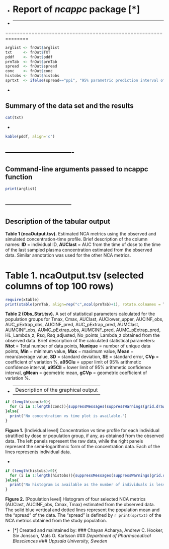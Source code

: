 -
# Report of *ncappc* package [*]
-
------------------------------------------------------------------

==============================================================

```r
arglist <- fnOut$arglist
txt     <- fnOut$TXT
pddf    <- fnOut$pddf
prnTab  <- fnOut$prnTab
spread  <- fnOut$spread
conc    <- fnOut$conc
histobs <- fnOut$histobs
sprtxt  <- ifelse(spread=="ppi", "95% parametric prediction interval of the NCA metrics obtained from the simulated data", "95% nonparametric prediction interval of the NCA metrics obtained from the simulated data")
```

-

Summary of the data set and the results
-------------------------------


```r
cat(txt)
```

-

```r
kable(pddf, align='c')
```

-------------------------------
-
Command-line arguments passed to ncappc function
-------------------------------

```r
print(arglist)
```


------------------------------
-
Description of the tabular output
------------------------------

**Table 1 (ncaOutput.tsv).** Estimated NCA metrics using the observed and simulated concentration-time profile. Brief description of the column names: **ID** = individual ID, **AUClast** = AUC from the time of dose to the time of the last sampled plasma concentration estimated from the observed data. Similar annotation was used for the other NCA metrics.

# Table 1. ncaOutput.tsv (selected columns of top 100 rows)

```r
require(xtable)
print(xtable(prnTab, align=rep("c",ncol(prnTab)+1), rotate.colnames = T), include.rownames=FALSE, type = 'html')
```

**Table 2 (Obs_Stat.tsv).** A set of statistical parameters calculated for the population groups for Tmax, Cmax, AUClast, AUClower_upper, AUCINF_obs, AUC_pExtrap_obs, AUCINF_pred, AUC_pExtrap_pred, AUMClast, AUMCINF_obs, AUMC_pExtrap_obs, AUMCINF_pred, AUMC_pExtrap_pred, HL_Lambda_z, Rsq, Rsq_adjusted, No_points_Lambda_z obtained from the observed data. Brief description of the calculated statistical parameters: **Ntot** = Total number of data points, **Nunique** = number of unique data points, **Min** = minimum value, **Max** = maximum value, **Mean** = mean/average value, **SD** = standard deviation, **SE** = standard error, **CVp** = coefficient of variation %, **a95CIu** = upper limit of 95% arithmetic confidence interval, **a95CIl** = lower limit of 95% arithmetic confidence interval, **gMean** = geometric mean, **gCVp** = geometric coefficient of variation %.


-
---------------------------------
Description of the graphical output
------------------------------

```r
if (length(conc)>0){
  for (i in 1:length(conc)){suppressMessages(suppressWarnings(grid.draw(conc[[i]]))); Sys.sleep(0.5); grid.newpage()}
}else{
  print("No concentration vs time plot is available.")
}
```

**Figure 1.** [Individual level] Concentration vs time profile for each individual stratified by dose or population group, if any, as obtained from the observed data. The left panels represent the raw data, while the right panels represent the semi-logarithmic form of the concentration data. Each of the lines represents individual data.

-

```r
if (length(histobs)>0){
  for (i in 1:length(histobs)){suppressMessages(suppressWarnings(grid.draw(histobs[[i]]))); Sys.sleep(0.5); grid.newpage()}
}else{
  print("No histogram is available as the number of individuals is less than 5 in each population strata!")
}
```

**Figure 2.** [Population level] Histogram of four selected NCA metrics (AUClast, AUCINF_obs, Cmax, Tmax) estimated from the observed data. The solid blue vertical and dotted lines represent the population mean and the "spread" of the data. The "spread" is defined by `r print(sprtxt)` of the NCA metrics obtained from the study population.



-
[*] Created and maintained by:
### Chayan Acharya, Andrew C. Hooker, Siv Jonsson, Mats O. Karlsson
### *Department of Pharmaceutical Biosciences*
### *Uppsala University, Sweden*

